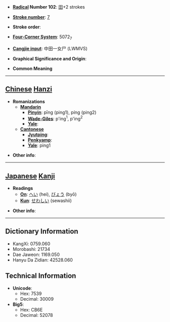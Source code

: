 * '''[[Wiktionary:Chinese radical index| Radical]] Number 102''': [[Wiktionary:Chinese radical index 田|田]]+2 strokes

* '''[[Wiktionary:Chinese total strokes index|Stroke number]]''': [[Wiktionary:Chinese total strokes index 7|7]]

* '''Stroke order''': 

* '''[[Wiktionary:Chinese four corner index|Four-Corner System]]''': 5072<sub>7</sub>

* '''[[Wiktionary:Chinese Cangjie index|Cangjie input]]''': 中田一女尸 (LWMVS)

* '''Graphical Significance and Origin''': 

* '''Common Meaning'''

----

== [[Chinese]] [[Hanzi]] ==

* '''Romanizations'''
** '''[[Mandarin]]'''
*** '''[[Pinyin]]''': pīng (ping1), píng (ping2)
*** '''[[Wade-Giles]]''': p'ing<sup>1</sup>, p'ing<sup>2</sup>
*** '''[[Yale]]''': 
** '''[[Cantonese]]'''
*** '''[[Jyutping]]''':
*** '''[[Penkyamp]]''': 
*** '''[[Yale]]''': ping1

* '''Other info''': 

----

== [[Japanese]] [[Kanji]] ==

* '''Readings'''
** '''[[On]]''': [[へい]] (hei), [[びょう]] (byō)
** '''[[Kun]]''': [[せわしい]] (sewashii)

* '''Other info''':  

----

== Dictionary Information ==

* KangXi: 0759.060
* Morobashi: 21734
* Dae Jaweon: 1169.050
* Hanyu Da Zidian: 42528.060

== Technical Information ==

* '''Unicode''':
** Hex: 7539
** Decimal: 30009
* '''Big5''':
** Hex: CB6E
** Decimal: 52078